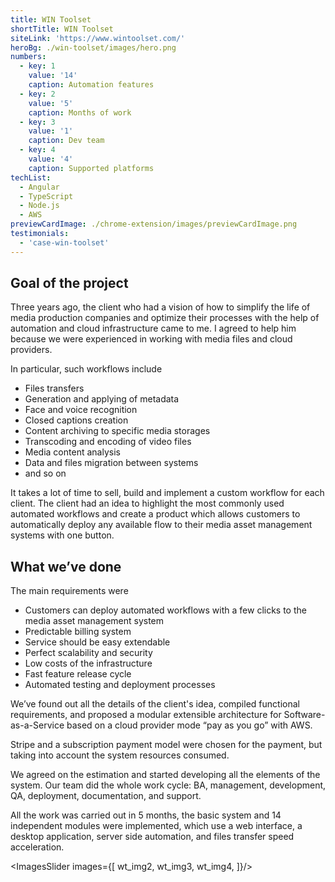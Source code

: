 ```yaml
---
title: WIN Toolset
shortTitle: WIN Toolset
siteLink: 'https://www.wintoolset.com/'
heroBg: ./win-toolset/images/hero.png
numbers:
  - key: 1
    value: '14'
    caption: Automation features
  - key: 2
    value: '5'
    caption: Months of work
  - key: 3
    value: '1'
    caption: Dev team
  - key: 4
    value: '4'
    caption: Supported platforms
techList:
  - Angular
  - TypeScript
  - Node.js
  - AWS
previewCardImage: ./chrome-extension/images/previewCardImage.png
testimonials:
  - 'case-win-toolset'
---
```


## <Highlight>Goal</Highlight> of the project

Three years ago, the client who had a vision of how to simplify the life of media production companies and optimize their processes with the help of automation and cloud infrastructure came to me. I agreed to help him because we were experienced in working with media files and cloud providers.

In particular, such workflows include
- Files transfers
- Generation and applying of metadata
- Face and voice recognition
- Closed captions creation
- Content archiving to specific media storages
- Transcoding and encoding of video files
- Media content analysis
- Data and files migration between systems
- and so on

It takes a lot of time to sell, build and implement a custom workflow for each client. The client had an idea to highlight the most commonly used automated workflows and create a product which allows customers to automatically deploy any available flow to their media asset management systems with one button.

## What we’ve done

The main requirements were
- Customers can deploy automated workflows with a few clicks to the media asset management system
- Predictable billing system
- Service should be easy extendable
- Perfect scalability and security
- Low costs of the infrastructure
- Fast feature release cycle
- Automated testing and deployment processes

We’ve found out all the details of the client's idea, compiled functional requirements, and proposed a modular extensible architecture for Software-as-a-Service based on a cloud provider mode “pay as you go” with AWS.

Stripe and a subscription payment model were chosen for the payment, but taking into account the system resources consumed.

We agreed on the estimation and started developing all the elements of the system. Our team did the whole work cycle: BA, management, development, QA, deployment, documentation, and support.

All the work was carried out in 5 months, the basic system and 14 independent modules were implemented, which use a web interface, a desktop application, server side automation, and files transfer speed acceleration.

<ExpandedImage
  src={expanded}
/>

<ImagesSlider images={[
  wt_img2,
  wt_img3,
  wt_img4,
]}/>


